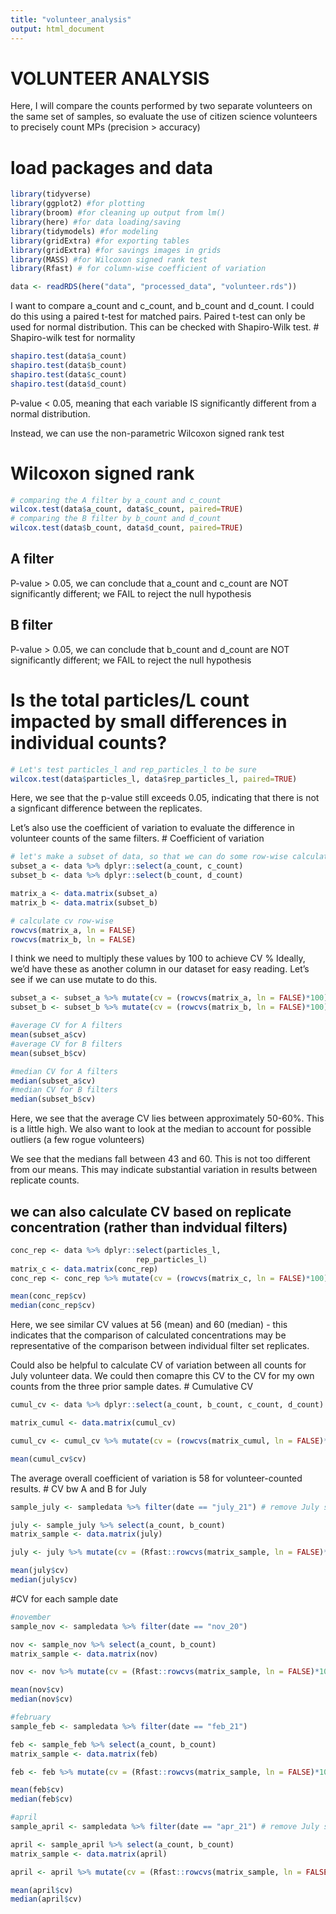 ```yaml
---
title: "volunteer_analysis"
output: html_document
---
```


# VOLUNTEER ANALYSIS#
Here, I will compare the counts performed by two separate volunteers on the same set of samples, so evaluate the use of citizen science volunteers to precisely count MPs (precision > accuracy)

# load packages and data
```r
library(tidyverse)
library(ggplot2) #for plotting
library(broom) #for cleaning up output from lm()
library(here) #for data loading/saving
library(tidymodels) #for modeling
library(gridExtra) #for exporting tables
library(gridExtra) #for savings images in grids
library(MASS) #for Wilcoxon signed rank test
library(Rfast) # for column-wise coefficient of variation

data <- readRDS(here("data", "processed_data", "volunteer.rds"))
```

I want to compare a_count and c_count, and b_count and d_count. I could do this using a paired t-test for matched pairs. Paired t-test can only be used for normal distribution. This can be checked with Shapiro-Wilk test. 
# Shapiro-wilk test for normality
```r
shapiro.test(data$a_count)
shapiro.test(data$b_count)
shapiro.test(data$c_count)
shapiro.test(data$d_count)
```

P-value < 0.05, meaning that each variable IS significantly different from a normal distribution. 

Instead, we can use the non-parametric Wilcoxon signed rank test

# Wilcoxon signed rank
```r
# comparing the A filter by a_count and c_count
wilcox.test(data$a_count, data$c_count, paired=TRUE) 
# comparing the B filter by b_count and d_count
wilcox.test(data$b_count, data$d_count, paired=TRUE) 
```

## A filter
P-value > 0.05, we can conclude that a_count and c_count are NOT significantly different; we FAIL to reject the null hypothesis

## B filter
P-value > 0.05, we can conclude that b_count and d_count are NOT significantly different; we FAIL to reject the null hypothesis

# Is the total particles/L count impacted by small differences in individual counts? 
```r
# Let's test particles_l and rep_particles_l to be sure
wilcox.test(data$particles_l, data$rep_particles_l, paired=TRUE) 
```

Here, we see that the p-value still exceeds 0.05, indicating that there is not a signficant difference between the replicates. 

Let's also use the coefficient of variation to evaluate the difference in volunteer counts of the same filters.
# Coefficient of variation
```r
# let's make a subset of data, so that we can do some row-wise calculations\
subset_a <- data %>% dplyr::select(a_count, c_count)
subset_b <- data %>% dplyr::select(b_count, d_count)

matrix_a <- data.matrix(subset_a)
matrix_b <- data.matrix(subset_b)

# calculate cv row-wise
rowcvs(matrix_a, ln = FALSE)
rowcvs(matrix_b, ln = FALSE)
```

I think we need to multiply these values by 100 to achieve CV %
Ideally, we'd have these as another column in our dataset for easy reading. Let's see if we can use mutate to do this. 
```r
subset_a <- subset_a %>% mutate(cv = (rowcvs(matrix_a, ln = FALSE)*100))
subset_b <- subset_b %>% mutate(cv = (rowcvs(matrix_b, ln = FALSE)*100))

#average CV for A filters
mean(subset_a$cv)
#average CV for B filters
mean(subset_b$cv)

#median CV for A filters
median(subset_a$cv)
#median CV for B filters
median(subset_b$cv)

```

Here, we see that the average CV lies between approximately 50-60%. This is a little high. We also want to look at the median to account for possible outliers (a few rogue volunteers)

We see that the medians fall between 43 and 60. This is not too different from our means. This may indicate substantial variation in results between replicate counts. 

## we can also calculate CV based on replicate concentration (rather than indvidual filters)
```r
conc_rep <- data %>% dplyr::select(particles_l, 
                            rep_particles_l)
matrix_c <- data.matrix(conc_rep)
conc_rep <- conc_rep %>% mutate(cv = (rowcvs(matrix_c, ln = FALSE)*100))

mean(conc_rep$cv)
median(conc_rep$cv)
```

Here, we see similar CV values at 56 (mean) and 60 (median) - this indicates that the comparison of calculated concentrations may be representative of the comparison between individual filter set replicates. 

Could also be helpful to calculate CV of variation between all counts for July volunteer data. We could then comapre this CV to the CV for my own counts from the three prior sample dates. 
# Cumulative CV
```r
cumul_cv <- data %>% dplyr::select(a_count, b_count, c_count, d_count)

matrix_cumul <- data.matrix(cumul_cv)

cumul_cv <- cumul_cv %>% mutate(cv = (rowcvs(matrix_cumul, ln = FALSE)*100))

mean(cumul_cv$cv)
```

The average overall coefficient of variation is 58 for volunteer-counted results. 
# CV bw A and B for July
```r
sample_july <- sampledata %>% filter(date == "july_21") # remove July samples (counted by volunteers, not by self)

july <- sample_july %>% select(a_count, b_count)
matrix_sample <- data.matrix(july)

july <- july %>% mutate(cv = (Rfast::rowcvs(matrix_sample, ln = FALSE)*100))

mean(july$cv)
median(july$cv)
```

#CV for each sample date
```r
#november
sample_nov <- sampledata %>% filter(date == "nov_20") 

nov <- sample_nov %>% select(a_count, b_count)
matrix_sample <- data.matrix(nov)

nov <- nov %>% mutate(cv = (Rfast::rowcvs(matrix_sample, ln = FALSE)*100))

mean(nov$cv)
median(nov$cv)

#february
sample_feb <- sampledata %>% filter(date == "feb_21") 

feb <- sample_feb %>% select(a_count, b_count)
matrix_sample <- data.matrix(feb)

feb <- feb %>% mutate(cv = (Rfast::rowcvs(matrix_sample, ln = FALSE)*100))

mean(feb$cv)
median(feb$cv)

#april
sample_april <- sampledata %>% filter(date == "apr_21") # remove July samples (counted by volunteers, not by self)

april <- sample_april %>% select(a_count, b_count)
matrix_sample <- data.matrix(april)

april <- april %>% mutate(cv = (Rfast::rowcvs(matrix_sample, ln = FALSE)*100))

mean(april$cv)
median(april$cv)
```

